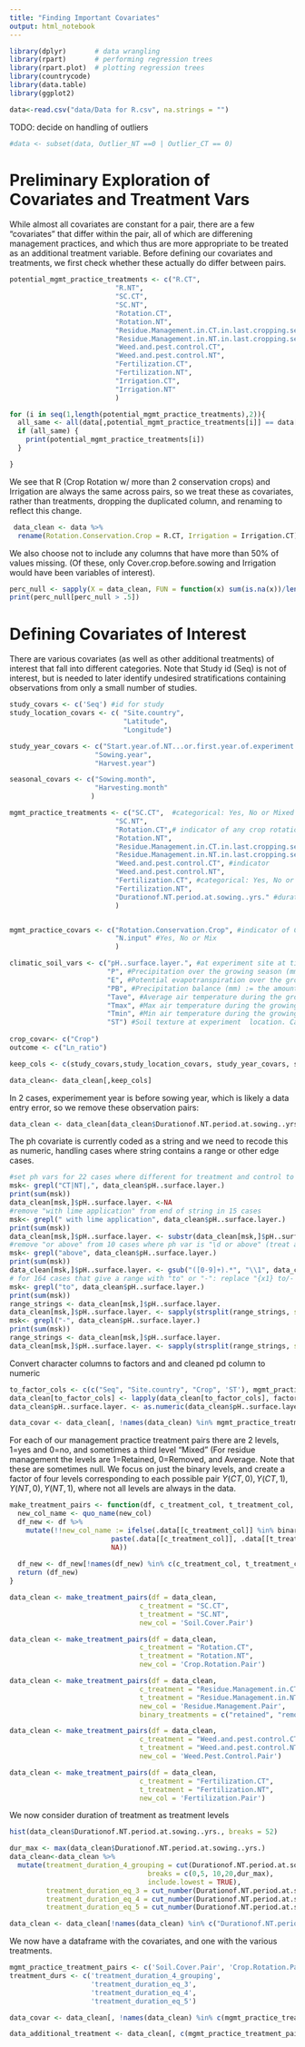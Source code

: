 ```yaml
---
title: "Finding Important Covariates"
output: html_notebook
---
```


```r
library(dplyr)       # data wrangling
library(rpart)       # performing regression trees
library(rpart.plot)  # plotting regression trees
library(countrycode)
library(data.table)
library(ggplot2)
```


```r
data<-read.csv("data/Data for R.csv", na.strings = "")
```

TODO: decide on handling of outliers
```r
#data <- subset(data, Outlier_NT ==0 | Outlier_CT == 0)
```

# Preliminary Exploration of Covariates and Treatment Vars

While almost all covariates are constant for a pair, there are a few "covariates" that differ within the pair, all of which are differening management practices, and which thus are more appropriate to be treated as an additional treatment variable. Before defining our covariates and treatments, we first check whether these actually do differ between pairs. 
```r
potential_mgmt_practice_treatments <- c("R.CT",
                          "R.NT", 
                          "SC.CT",  
                          "SC.NT",
                          "Rotation.CT",
                          "Rotation.NT",
                          "Residue.Management.in.CT.in.last.cropping.season..available.in.current.cropping.season.",
                          "Residue.Management.in.NT.in.last.cropping.season..available.in.current.cropping.season.", 
                          "Weed.and.pest.control.CT",
                          "Weed.and.pest.control.NT", 
                          "Fertilization.CT", 
                          "Fertilization.NT", 
                          "Irrigation.CT", 
                          "Irrigation.NT"
                          ) 

for (i in seq(1,length(potential_mgmt_practice_treatments),2)){
  all_same <- all(data[,potential_mgmt_practice_treatments[i]] == data[,potential_mgmt_practice_treatments[i+1]], na.rm = TRUE)
  if (all_same) {
    print(potential_mgmt_practice_treatments[i])
  }

}

```

We see that R (Crop Rotation w/ more than 2 conservation crops) and Irrigation are always the same across pairs, so we treat these as covariates, rather than treatments, dropping the duplicated column, and renaming to reflect this change. 
```r
 data_clean <- data %>% 
  rename(Rotation.Conservation.Crop = R.CT, Irrigation = Irrigation.CT)
```

We also choose not to include any columns that have more than 50% of values missing. (Of these, only  Cover.crop.before.sowing and Irrigation would have been variables of interest).
```r

perc_null <- sapply(X = data_clean, FUN = function(x) sum(is.na(x))/length(x))
print(perc_null[perc_null > .5])
```



# Defining Covariates of Interest
There are various covariates (as well as other additional treatments) of interest that fall into different categories. 
Note that Study id (Seq) is not of interest, but is needed to later identify undesired stratifications containing observations from only a small number of studies. 
```r

study_covars <- c('Seq') #id for study 
study_location_covars <- c( "Site.country", 
                            "Latitude",
                            "Longitude")

study_year_covars <- c("Start.year.of.NT...or.first.year.of.experiment.if.missing.", 
                     "Sowing.year",
                     "Harvest.year")

seasonal_covars <- c("Sowing.month", 
                     "Harvesting.month"
                    )

mgmt_practice_treatments <- c("SC.CT",  #categorical: Yes, No or Mixed
                          "SC.NT",
                          "Rotation.CT",# indicator of any crop rotation
                          "Rotation.NT",
                          "Residue.Management.in.CT.in.last.cropping.season..available.in.current.cropping.season.",# categorical: retained, removed or average
                          "Residue.Management.in.NT.in.last.cropping.season..available.in.current.cropping.season.",
                          "Weed.and.pest.control.CT", #indicator
                          "Weed.and.pest.control.NT",
                          "Fertilization.CT", #categorical: Yes, No or Mix
                          "Fertilization.NT",
                          "Durationof.NT.period.at.sowing..yrs." #duration of treatment (in years)
                          ) 


mgmt_practice_covars <- c("Rotation.Conservation.Crop", #indicator of Crop rotation with >= 3 crops in accordance with FAO def of conservation agriculture 
                          "N.input" #Yes, No or Mix
                          ) 

climatic_soil_vars <- c("pH..surface.layer.", #at experiment site at time of experiment start
                        "P", #Precipitation over the growing season	(mm)
                        "E", #Potential evapotranspiration over the growing season (mm))
                        "PB", #Precipitation balance (mm) := the amount of available water in the growing season for rainfed field
                        "Tave", #Average air temperature during the growing season (C)
                        "Tmax", #Max air temperature during the growing season (C) 
                        "Tmin", #Min air temperature during the growing season (C) 
                        "ST") #Soil texture at experiment  location. Categorical: Sandy Loam; Loam; Silt Loam; Sandy Clay Loam; Clay Loam; Sandy Clay; Clay
                        
crop_covar<- c("Crop")
outcome <- c("Ln_ratio")

keep_cols <- c(study_covars,study_location_covars, study_year_covars, seasonal_covars,crop_covar, mgmt_practice_covars, mgmt_practice_treatments, climatic_soil_vars, outcome)
```


```r
data_clean<- data_clean[,keep_cols]
```

In 2 cases, experimement year is before sowing year, which is likely a data entry error, so we remove these observation pairs:
```r
data_clean <- data_clean[data_clean$Durationof.NT.period.at.sowing..yrs. >= 0,]
```


The ph covariate is currently coded as a string and we need to recode this as numeric, handling cases where string contains a range or other edge cases. 
```r
#set ph vars for 22 cases where different for treatment and control to Null (also the one case with a comma, "5,2" since unclear what this means-- likely a typo)
msk<- grepl("CT|NT|,", data_clean$pH..surface.layer.)
print(sum(msk))
data_clean[msk,]$pH..surface.layer. <-NA
#remove "with lime application" from end of string in 15 cases
msk<- grepl(" with lime application", data_clean$pH..surface.layer.)
print(sum(msk))
data_clean[msk,]$pH..surface.layer. <- substr(data_clean[msk,]$pH..surface.layer., 1,10)
#remove "or above" from 10 cases where ph var is "\d or above" (treat as \d)
msk<- grepl("above", data_clean$pH..surface.layer.)
print(sum(msk))
data_clean[msk,]$pH..surface.layer. <- gsub("([0-9]+).*", "\\1", data_clean[msk,]$pH..surface.layer.)
# for 164 cases that give a range with "to" or "-": replace "{x1} to/- {x2}" strings with mean of x1 and x2
msk<- grepl("to", data_clean$pH..surface.layer.)
print(sum(msk))
range_strings <- data_clean[msk,]$pH..surface.layer. 
data_clean[msk,]$pH..surface.layer. <- sapply(strsplit(range_strings, split = " to ", fixed = TRUE), function(k) mean(as.numeric(k)))
msk<- grepl("-", data_clean$pH..surface.layer.)
print(sum(msk))
range_strings <- data_clean[msk,]$pH..surface.layer. 
data_clean[msk,]$pH..surface.layer. <- sapply(strsplit(range_strings, split = "-", fixed = TRUE), function(k) mean(as.numeric(k)))
```



Convert character columns to factors and and cleaned pd column to numeric
```r
to_factor_cols <- c(c("Seq", "Site.country", "Crop", 'ST'), mgmt_practice_covars)
data_clean[to_factor_cols] <- lapply(data_clean[to_factor_cols], factor)
data_clean$pH..surface.layer. <- as.numeric(data_clean$pH..surface.layer.)

data_covar <- data_clean[, !names(data_clean) %in% mgmt_practice_treatments]
```

For each of our management practice treatment pairs there are 2 levels, 1=yes and 0=no, and sometimes a third level "Mixed" (For residue management the levels are 1=Retained, 0=Removed, and Average. Note that these are sometimes null. We focus on just the binary levels, and create a factor of four levels corresponding to each possible pair $Y(CT,0), Y(CT,1), Y(NT,0), Y(NT,1)$, where not all levels are always in the data. 

```r
make_treatment_pairs <- function(df, c_treatment_col, t_treatment_col, new_col,  binary_treatments = c("Yes", "No")) {
  new_col_name <- quo_name(new_col)
  df_new <- df %>%
    mutate(!!new_col_name := ifelse(.data[[c_treatment_col]] %in% binary_treatments & .data[[t_treatment_col]] %in% binary_treatments,
                         paste(.data[[c_treatment_col]], .data[[t_treatment_col]]),
                         NA))
  
  df_new <- df_new[!names(df_new) %in% c(c_treatment_col, t_treatment_col)]
  return (df_new)
}
```

```r
data_clean <- make_treatment_pairs(df = data_clean, 
                                c_treatment = "SC.CT",
                                t_treatment = "SC.NT",
                                new_col = 'Soil.Cover.Pair')

data_clean <- make_treatment_pairs(df = data_clean, 
                                c_treatment = "Rotation.CT",
                                t_treatment = "Rotation.NT",
                                new_col = 'Crop.Rotation.Pair')

data_clean <- make_treatment_pairs(df = data_clean, 
                                c_treatment = "Residue.Management.in.CT.in.last.cropping.season..available.in.current.cropping.season.",
                                t_treatment = "Residue.Management.in.NT.in.last.cropping.season..available.in.current.cropping.season.",
                                new_col = 'Residue.Management.Pair',
                                binary_treatments = c("retained", "removed"))

data_clean <- make_treatment_pairs(df = data_clean, 
                                c_treatment = "Weed.and.pest.control.CT",
                                t_treatment = "Weed.and.pest.control.NT",
                                new_col = 'Weed.Pest.Control.Pair')

data_clean <- make_treatment_pairs(df = data_clean, 
                                c_treatment = "Fertilization.CT",
                                t_treatment = "Fertilization.NT",
                                new_col = 'Fertilization.Pair')
```


We now consider duration of treatment as treatment levels
```r
hist(data_clean$Durationof.NT.period.at.sowing..yrs., breaks = 52)
```


```r
dur_max <- max(data_clean$Durationof.NT.period.at.sowing..yrs.)
data_clean<-data_clean %>%
  mutate(treatment_duration_4_grouping = cut(Durationof.NT.period.at.sowing..yrs., 
                                  breaks = c(0,5, 10,20,dur_max), 
                                  include.lowest = TRUE),
         treatment_duration_eq_3 = cut_number(Durationof.NT.period.at.sowing..yrs.,3), 
         treatment_duration_eq_4 = cut_number(Durationof.NT.period.at.sowing..yrs.,4), 
         treatment_duration_eq_5 = cut_number(Durationof.NT.period.at.sowing..yrs.,5))

data_clean <- data_clean[!names(data_clean) %in% c("Durationof.NT.period.at.sowing..yrs.")]

```


We now have a dataframe with the covariates, and one with the various treatments.
```r

mgmt_practice_treatment_pairs <- c('Soil.Cover.Pair', 'Crop.Rotation.Pair','Residue.Management.Pair', 'Weed.Pest.Control.Pair', 'Fertilization.Pair')
treatment_durs <- c('treatment_duration_4_grouping', 
                    'treatment_duration_eq_3',
                    'treatment_duration_eq_4', 
                    'treatment_duration_eq_5')

data_covar <- data_clean[, !names(data_clean) %in% c(mgmt_practice_treatment_pairs,treatment_durs)]

data_additional_treatment <- data_clean[, c(mgmt_practice_treatment_pairs, treatment_durs, outcome, crop_covar)]
```
